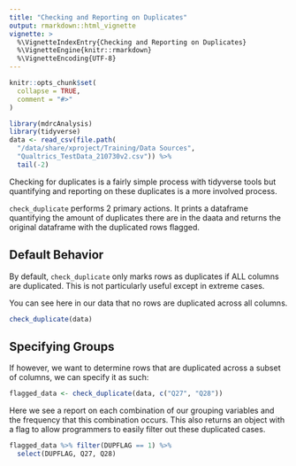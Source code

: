 ```yaml
---
title: "Checking and Reporting on Duplicates"
output: rmarkdown::html_vignette
vignette: >
  %\VignetteIndexEntry{Checking and Reporting on Duplicates}
  %\VignetteEngine{knitr::rmarkdown}
  %\VignetteEncoding{UTF-8}
---
```


```r
knitr::opts_chunk$set(
  collapse = TRUE,
  comment = "#>"
)
```

```r
library(mdrcAnalysis)
library(tidyverse)
data <- read_csv(file.path(
  "/data/share/xproject/Training/Data Sources",
  "Qualtrics_TestData_210730v2.csv")) %>%
  tail(-2)
```

Checking for duplicates is a fairly simple process with tidyverse tools but 
quantifying and reporting on these duplicates is a more involved process.

`check_duplicate` performs 2 primary actions. It prints a dataframe quantifying
the amount of duplicates there are in the daata and returns the original 
dataframe with the duplicated rows flagged.

## Default Behavior

By default, `check_duplicate` only marks rows as duplicates if ALL columns are
duplicated. This is not particularly useful except in extreme cases. 

You can see here in our data that no rows are duplicated across all columns.
```r
check_duplicate(data)
```

## Specifying Groups

If however, we want to determine rows that are duplicated across a subset of 
columns, we can specify it as such:

```r
flagged_data <- check_duplicate(data, c("Q27", "Q28"))
```

Here we see a report on each combination of our grouping variables and the 
frequency that this combination occurs. This also returns an object with a flag
to allow programmers to easily filter out these duplicated cases.

```r
flagged_data %>% filter(DUPFLAG == 1) %>%
  select(DUPFLAG, Q27, Q28)
```


